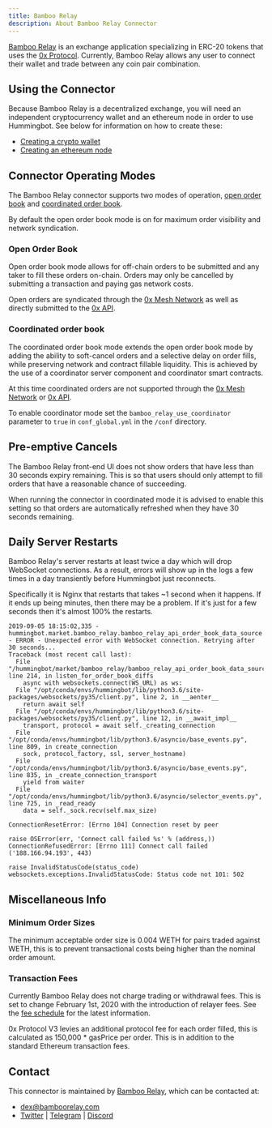 ```yaml
---
title: Bamboo Relay
description: About Bamboo Relay Connector
---
```


[Bamboo Relay](https://bamboorelay.com/) is an exchange application specializing in ERC-20 tokens that uses the [0x Protocol](https://0x.org/).
Currently, Bamboo Relay allows any user to connect their wallet and trade between any coin pair combination.

## Using the Connector

Because Bamboo Relay is a decentralized exchange, you will need an independent cryptocurrency wallet and an ethereum node in order to use Hummingbot. See below for information on how to create these:

- [Creating a crypto wallet](/operation/connect-exchange/#wallets)
- [Creating an ethereum node](/operation/connect-exchange/#setup-ethereum-nodes)

## Connector Operating Modes

The Bamboo Relay connector supports two modes of operation, [open order book](https://0x.org/wiki#Open-Orderbook) and [coordinated order book](https://github.com/0xProject/0x-protocol-specification/blob/master/v2/coordinator-specification.md).

By default the open order book mode is on for maximum order visibility and network syndication.

### Open Order Book

Open order book mode allows for off-chain orders to be submitted and any taker to fill these orders on-chain.
Orders may only be cancelled by submitting a transaction and paying gas network costs.

Open orders are syndicated through the [0x Mesh Network](https://0x-org.gitbook.io/mesh/) as well as directly submitted to the [0x API](https://0x.org/docs/api).

### Coordinated order book

The coordinated order book mode extends the open order book mode by adding the ability to soft-cancel orders and a selective delay on order fills, while preserving network and contract fillable liquidity.
This is achieved by the use of a coordinator server component and coordinator smart contracts.

At this time coordinated orders are not supported through the [0x Mesh Network](https://0x-org.gitbook.io/mesh/) or [0x API](https://0x.org/docs/api).

To enable coordinator mode set the `bamboo_relay_use_coordinator` parameter to `true` in `conf_global.yml` in the `/conf` directory.

## Pre-emptive Cancels

The Bamboo Relay front-end UI does not show orders that have less than 30 seconds expiry remaining. This is so that users should only attempt to fill orders that have a reasonable chance of succeeding.

When running the connector in coordinated mode it is advised to enable this setting so that orders are automatically refreshed when they have 30 seconds remaining.

## Daily Server Restarts

Bamboo Relay's server restarts at least twice a day which will drop WebSocket connections. As a result, errors will show up in the logs a few times in a day transiently before Hummingbot just reconnects.

Specifically it is Nginx that restarts that takes ~1 second when it happens. If it ends up being minutes, then there may be a problem. If it's just for a few seconds then it's almost 100% the restarts.

```
2019-09-05 18:15:02,335 - hummingbot.market.bamboo_relay.bamboo_relay_api_order_book_data_source - ERROR - Unexpected error with WebSocket connection. Retrying after 30 seconds...
Traceback (most recent call last):
  File "/hummingbot/market/bamboo_relay/bamboo_relay_api_order_book_data_source.py", line 214, in listen_for_order_book_diffs
    async with websockets.connect(WS_URL) as ws:
  File "/opt/conda/envs/hummingbot/lib/python3.6/site-packages/websockets/py35/client.py", line 2, in __aenter__
    return await self
  File "/opt/conda/envs/hummingbot/lib/python3.6/site-packages/websockets/py35/client.py", line 12, in __await_impl__
    transport, protocol = await self._creating_connection
  File "/opt/conda/envs/hummingbot/lib/python3.6/asyncio/base_events.py", line 809, in create_connection
    sock, protocol_factory, ssl, server_hostname)
  File "/opt/conda/envs/hummingbot/lib/python3.6/asyncio/base_events.py", line 835, in _create_connection_transport
    yield from waiter
  File "/opt/conda/envs/hummingbot/lib/python3.6/asyncio/selector_events.py", line 725, in _read_ready
    data = self._sock.recv(self.max_size)

ConnectionResetError: [Errno 104] Connection reset by peer

raise OSError(err, 'Connect call failed %s' % (address,))
ConnectionRefusedError: [Errno 111] Connect call failed ('188.166.94.193', 443)

raise InvalidStatusCode(status_code)
websockets.exceptions.InvalidStatusCode: Status code not 101: 502
```

## Miscellaneous Info

### Minimum Order Sizes

The minimum acceptable order size is 0.004 WETH for pairs traded against WETH, this is to prevent transactional costs being higher than the nominal order amount.

### Transaction Fees

Currently Bamboo Relay does not charge trading or withdrawal fees. This is set to change February 1st, 2020 with the introduction of relayer fees. See the [fee schedule](https://bamboorelay.com/fees) for the latest information.

0x Protocol V3 levies an additional protocol fee for each order filled, this is calculated as 150,000 \* gasPrice per order.
This is in addition to the standard Ethereum transaction fees.

## Contact

This connector is maintained by [Bamboo Relay](https://bamboorelay.com), which can be contacted at:

- [dex@bamboorelay.com](mailto:dex@bamboorelay.com)
- [Twitter](https://twitter.com/bamboorelay) | [Telegram](https://t.me/bamboorelay) | [Discord](https://discord.gg/6tMFa5E)
